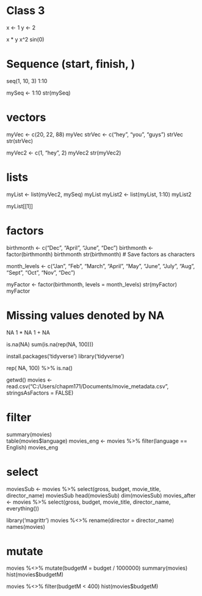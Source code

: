 # Class 3
 x <- 1
 y <- 2
 
 x * y
 x^2
sin(0) 

# Sequence (start, finish, )
seq(1, 10, 3)
1:10

mySeq <- 1:10
str(mySeq)

# vectors
myVec <- c(20, 22, 88)
myVec
strVec <- c("hey", "you", "guys")
strVec
str(strVec)

myVec2 <- c(1, "hey", 2)
myVec2
str(myVec2)

# lists
myList <- list(myVec2, mySeq)
myList
myList2 <- list(myList, 1:10)
myList2

myList[[1]]


# factors
birthmonth <- c("Dec", "April", "June", "Dec")
birthmonth <- factor(birthmonth)
birthmonth
str(birthmonth)
# Save factors as characters

month_levels <- c("Jan", "Feb", "March", "April", "May", "June", "July", "Aug", "Sept", "Oct", "Nov", "Dec")

myFactor <- factor(birthmonth, 
                  levels = month_levels)
str(myFactor)
myFactor

# Missing values denoted by NA
NA
1 * NA
1 + NA

is.na(NA)
sum(is.na(rep(NA, 100)))

install.packages('tidyverse')
library('tidyverse')

rep( NA, 100) %>%
  is.na()
  
  
getwd()
movies <- read.csv("C:/Users/chapm171/Documents/movie_metadata.csv",
                  stringsAsFactors = FALSE)
                  
# filter
summary(movies)            
table(movies$language)
movies_eng <- movies %>% filter(language == English)
movies_eng

# select
moviesSub <- movies %>% select(gross, budget, movie_title, director_name)
moviesSub
head(moviesSub)
dim(moviesSub)
movies_after <- movies %>% select(gross, budget, movie_title, director_name, everything())

library('magrittr')
movies %<>% rename(director = director_name)
names(movies)

# mutate
movies %<>% mutate(budgetM = budget / 1000000)
summary(movies)
hist(movies$budgetM)

movies %<>% filter(budgetM < 400)
hist(movies$budgetM)

